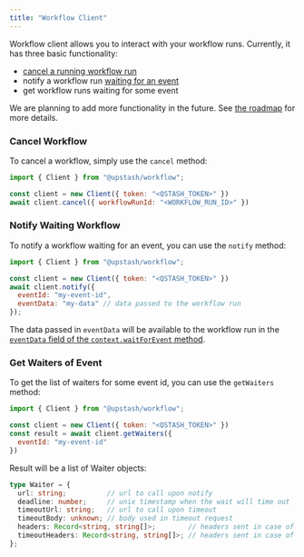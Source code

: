 ```yaml
---
title: "Workflow Client"
---
```


Workflow client allows you to interact with your workflow runs. Currently, it has three basic functionality:
- [cancel a running workflow run](/qstash/workflow/howto/cancel)
- notify a workflow run [waiting for an event](/qstash/workflow/basics/context#context-waitforevent)
- get workflow runs waiting for some event

We are planning to add more functionality in the future. See [the roadmap](/qstash/workflow/roadmap) for more details.

### Cancel Workflow

To cancel a workflow, simply use the `cancel` method:

```javascript
import { Client } from "@upstash/workflow";

const client = new Client({ token: "<QSTASH_TOKEN>" })
await client.cancel({ workflowRunId: "<WORKFLOW_RUN_ID>" })
```

### Notify Waiting Workflow

To notify a workflow waiting for an event, you can use the `notify` method:

```javascript
import { Client } from "@upstash/workflow";

const client = new Client({ token: "<QSTASH_TOKEN>" })
await client.notify({
  eventId: "my-event-id",
  eventData: "my-data" // data passed to the workflow run
});
```

The data passed in `eventData` will be available to the workflow run in the
[`eventData` field of the `context.waitForEvent` method](/qstash/workflow/basics/context#context-waitforevent).

### Get Waiters of Event

To get the list of waiters for some event id, you can use the `getWaiters` method:

```javascript
import { Client } from "@upstash/workflow";

const client = new Client({ token: "<QSTASH_TOKEN>" })
const result = await client.getWaiters({
  eventId: "my-event-id"
})
```

Result will be a list of Waiter objects:

```typescript
type Waiter = {
  url: string;          // url to call upon notify
  deadline: number;     // unix timestamp when the wait will time out
  timeoutUrl: string;   // url to call upon timeout
  timeoutBody: unknown; // body used in timeout request
  headers: Record<string, string[]>;        // headers sent in case of notify
  timeoutHeaders: Record<string, string[]>; // headers sent in case of time out
};
```
